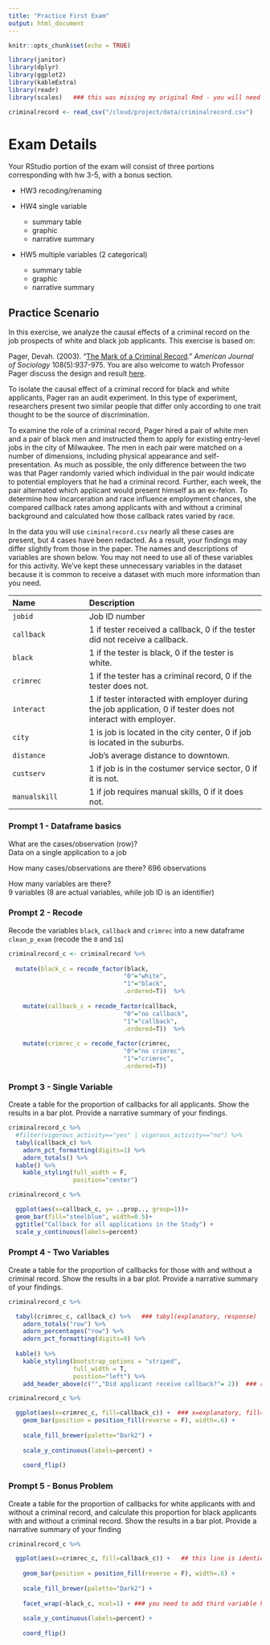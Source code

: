 ```yaml
---
title: "Practice First Exam"
output: html_document
---
```


```r
knitr::opts_chunk$set(echo = TRUE)
```


```r
library(janitor)
library(dplyr)
library(ggplot2)
library(kableExtra)
library(readr)
library(scales)   ### this was missing my original Rmd - you will need to add to knit
```


```r
criminalrecord <- read_csv("/cloud/project/data/criminalrecord.csv")
```

# Exam Details
Your RStudio portion of the exam will consist of three portions corresponding with hw 3-5, with a bonus section.

* HW3 recoding/renaming

* HW4 single variable
  - summary table
  - graphic
  - narrative summary

* HW5 multiple variables (2 categorical)
  - summary table
  - graphic
  - narrative summary
  
## Practice Scenario

In this exercise, we analyze the causal effects of a criminal record on the job prospects of white and black job applicants. This exercise is based on: 

Pager, Devah. (2003). "[The Mark of a Criminal Record](https://doi.org/10.1086/374403)." *American Journal of Sociology* 108(5):937-975. You are also welcome to watch Professor Pager discuss the design and result [here](https://youtu.be/nUZqvsF_Wt0).

To isolate the causal effect of a criminal record for black and white applicants, Pager ran an audit experiment. In this type of experiment, researchers present two similar people that differ only according to one trait thought to be the source of discrimination.

To examine the role of a criminal record, Pager hired a pair of white men and a pair of black men and instructed them to apply for existing entry-level jobs in the city of Milwaukee. The men in each pair were matched on a number of dimensions, including physical appearance and self-presentation. As much as possible, the only difference between the two was that Pager randomly varied which individual in the pair would indicate to potential employers that he had a criminal record. Further, each week, the pair alternated which applicant would present himself as an ex-felon. To determine how incarceration and race influence employment chances, she compared callback rates among applicants with and without a criminal background and calculated how those callback rates varied by race.

In the data you will use `ciminalrecord.csv` nearly all these cases are present, but 4 cases have been redacted. As a result, your findings may differ slightly from those in the paper. The names and descriptions of variables are shown below. You may not need to use all of these variables for this activity. We’ve kept these unnecessary variables in the dataset because it is common to receive a dataset with much more information than you need.


------------------------------------------------------------------------------------------
Name                        Description
--------------------------- --------------------------------------------------------------
`jobid`                     Job ID number  

`callback`                  1 if tester received a callback, 0 if the tester did not receive a callback. 

`black`                     1 if the tester is black, 0 if the tester is white.

`crimrec`                   1 if the tester has a criminal record, 0 if the tester does not.

`interact`                  1 if tester interacted with employer during the job application, 0 if tester does not interact with employer.

`city`                      1 is job is located in the city center, 0 if job is located in the suburbs.

`distance`                  Job’s average distance to downtown.

`custserv`                  1 if job is in the costumer service sector, 0 if it is not.

`manualskill`               1 if job requires manual skills, 0 if it does not.

------------------------------------------------------------------------------------------

### Prompt 1 - Dataframe basics 

What are the cases/observation (row)?  
Data on a single application to a job

How many cases/observations are there? 
696 observations

How many variables are there?  
9 variables (8 are actual variables, while job ID is an identifier)


### Prompt 2 - Recode
Recode the variables `black`, `callback` and `crimrec` into a new dataframe `clean_p_exam`  (recode the `0` and `1`s)

```r
criminalrecord_c <- criminalrecord %>% 
  
  mutate(black_c = recode_factor(black,
                                "0"="white",
                                "1"="black",
                                .ordered=T))  %>% 
  
    mutate(callback_c = recode_factor(callback,
                                "0"="no callback",
                                "1"="callback",
                                .ordered=T))  %>% 
  
    mutate(crimrec_c = recode_factor(crimrec,
                                "0"="no crimrec",
                                "1"="crimrec",
                                .ordered=T))
```


### Prompt 3 - Single Variable
Create a table for the proportion of callbacks for all applicants.  Show the results in a bar plot.  Provide a narrative summary of your findings.

```r
criminalrecord_c %>%
  #filter(vigorous_activity=="yes" | vigorous_activity=="no") %>% 
  tabyl(callback_c) %>%
    adorn_pct_formatting(digits=1) %>%
    adorn_totals() %>% 
  kable() %>%
    kable_styling(full_width = F, 
                  position="center")
```

```r
criminalrecord_c %>% 

  ggplot(aes(x=callback_c, y= ..prop.., group=1))+
  geom_bar(fill="steelblue", width=0.5)+
  ggtitle("Callback for all applications in the Study") +
  scale_y_continuous(labels=percent) 
```



### Prompt 4 - Two Variables
Create a table for the proportion of callbacks for those with and without a criminal record.  Show the results in a bar plot. Provide a narrative summary of your findings.

```r
criminalrecord_c %>%

  tabyl(crimrec_c, callback_c) %>%   ### tabyl(explanatory, response)
    adorn_totals("row") %>% 
    adorn_percentages("row") %>% 
    adorn_pct_formatting(digits=0) %>% 
  
  kable() %>%
    kable_styling(bootstrap_options = "striped", 
                  full_width = T, 
                  position="left") %>% 
    add_header_above(c("","Did applicant receive callback?"= 2))  ### response variable
```

```r
criminalrecord_c %>%

  ggplot(aes(x=crimrec_c, fill=callback_c)) +  ### x=explanatory, fill=response
    geom_bar(position = position_fill(reverse = F), width=.6) +
  
    scale_fill_brewer(palette="Dark2") +
  
    scale_y_continuous(labels=percent) +
  
    coord_flip()
```


### Prompt 5 - Bonus Problem 
Create a table for the proportion of callbacks for white applicants with and without a criminal record, and calculate this proportion for black applicants with and without a criminal record.  Show the results in a bar plot.  Provide a narrative summary of your finding

```r
criminalrecord_c %>%

  ggplot(aes(x=crimrec_c, fill=callback_c)) +   ## this line is identical to your previous bar plot
  
    geom_bar(position = position_fill(reverse = F), width=.6) +
    
    scale_fill_brewer(palette="Dark2") +
  
    facet_wrap(~black_c, ncol=1) + ### you need to add third variable here as the facet_wrap
  
    scale_y_continuous(labels=percent) +
  
    coord_flip()
```

